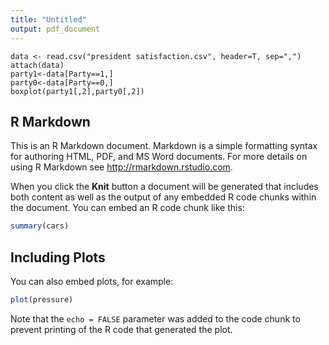 ---
title: "Untitled"
output: pdf_document
---

```
data <- read.csv("president satisfaction.csv", header=T, sep=",")
attach(data)
party1<-data[Party==1,]
party0<-data[Party==0,]
boxplot(party1[,2],party0[,2])
```

## R Markdown

This is an R Markdown document. Markdown is a simple formatting syntax for authoring HTML, PDF, and MS Word documents. For more details on using R Markdown see <http://rmarkdown.rstudio.com>.

When you click the **Knit** button a document will be generated that includes both content as well as the output of any embedded R code chunks within the document. You can embed an R code chunk like this:

```{r cars}
summary(cars)
```

## Including Plots

You can also embed plots, for example:

```{r pressure, echo=FALSE}
plot(pressure)
```

Note that the `echo = FALSE` parameter was added to the code chunk to prevent printing of the R code that generated the plot.
